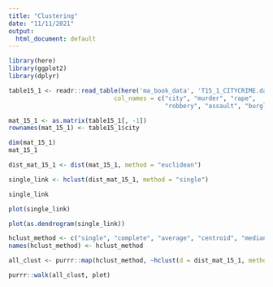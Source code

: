 ```yaml
---
title: "Clustering"
date: "11/11/2021"
output:
  html_document: default
---
```



```r
library(here)
library(ggplot2)
library(dplyr)

table15_1 <- readr::read_table(here('ma_book_data', 'T15_1_CITYCRIME.dat'),
                             col_names = c("city", "murder", "rape", 
                                           "robbery", "assault", "burglary", "arceny", "autotheft"))

mat_15_1 <- as.matrix(table15_1[, -1])
rownames(mat_15_1) <- table15_1$city
```



```r
dim(mat_15_1)
mat_15_1
```

```r
dist_mat_15_1 <- dist(mat_15_1, method = "euclidean")
```

```r
single_link <- hclust(dist_mat_15_1, method = "single")
```

```r
single_link
```


```r
plot(single_link)
```

```r
plot(as.dendrogram(single_link))
```



```r
hclust_method <- c("single", "complete", "average", "centroid", "median", "ward.D")
names(hclust_method) <- hclust_method

all_clust <- purrr::map(hclust_method, ~hclust(d = dist_mat_15_1, method = .x))

```

```r
purrr::walk(all_clust, plot)
```


